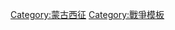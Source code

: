 {{Campaignbox
|name=Campaignbox 蒙古帝国征战一览
|title=[[蒙古帝国]][[蒙古征戰|征战]]
|listclass = hlist
|battles=;亞洲
*[[蒙元统一中国|中国]]
**[[蒙古攻西辽之战|西遼]]
**[[蒙古滅西夏之戰|西夏]]
**[[蒙金戰爭|金朝]]
**[[蒙古征服吐蕃|吐蕃]]
**[[蒙古灭大理之战|大理]]
**[[宋元战争|南宋]]
* [[蒙古征服中亞|中亚]]
** [[蒙古征服花剌子模|花剌子模]]
* [[蒙古征服喬治亞與亞美尼亞戰爭|格鲁吉亚與亞美尼亞]]
* [[蒙古入侵安納托利亞|安納托利亞]]
**[[克塞山戰役|克塞山]]
*[[巴格达之战 (1258年)|巴格达]]
*[[蒙古入侵叙利亚|叙利亚]]
**[[蒙古突袭巴勒斯坦|巴勒斯坦]]
*{{tsl|en|Mongol invasions of India|蒙古入侵印度|印度}}
*[[蒙古入侵高丽|高丽]]
*[[元日战争|日本]]
*[[蒙越戰爭|越南]]
*[[元缅战争|缅甸]]
*[[元朝和爪哇的战争|爪哇]]
;[[长子西征|欧洲]]
*[[蒙古征服基輔羅斯|罗斯]]
*{{tsl|en|Mongol invasion of Volga Bulgaria|蒙古入侵伏爾加保加利亞|伏爾加保加利亞}}
**[[萨马拉河之战|薩馬拉河]]
**[[比里阿耳攻城戰|比拉尔]]
*{{le|蒙古入侵車臣|Mongol invasions of Durdzuketia|車臣}}
*波兰
**[[蒙古第一次入侵波蘭|第一次]]
**{{le|蒙古第二次入侵波蘭|Second Mongol invasion of Poland|第二次}}
**[[蒙古第三次入侵波蘭|第三次]]
*匈牙利
**[[第一次蒙古入侵匈牙利|第一次]]
**{{le|蒙古第二次入侵匈牙利|Second Mongol invasion of Hungary|第二次}}
*{{tsl|en|Mongol incursions in the Holy Roman Empire|蒙古入侵神聖羅馬帝國|神聖羅馬帝國}}
*{{tsl|en|Mongol invasion of Bulgaria and Serbia|蒙古入侵保加利亞與塞爾維亞|保加利亞與塞爾維亞}}
*{{tsl|en|Mongol invasion of the Latin Empire|蒙古入侵拉丁帝國|拉丁帝國}}
*{{tsl|en|Mongol invasions of Lithuania|蒙古入侵立陶宛|立陶宛}}
*{{le|蒙古入侵色雷斯|Mongol invasion of Byzantine Thrace|色雷斯}}
}}<noinclude> 
[[Category:蒙古西征]]
[[Category:戰爭模板]]

</noinclude>